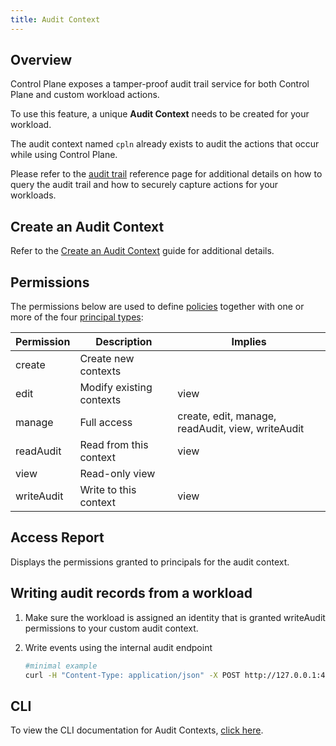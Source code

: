 ```yaml
---
title: Audit Context
---
```


## Overview

Control Plane exposes a tamper-proof audit trail service for both Control Plane and custom workload actions.

To use this feature, a unique **Audit Context** needs to be created for your workload.

The audit context named `cpln` already exists to audit the actions that occur while using Control Plane.

Please refer to the [audit trail](audittrail) reference page for additional details on how to query the audit trail and how to securely capture actions for your workloads.

## Create an Audit Context

Refer to the [Create an Audit Context](/guides/create-audit-context) guide for additional details.

## Permissions

The permissions below are used to define [policies](policy) together with one or more of the four
[principal types](/concepts/principal_types):

| Permission | Description              | Implies                                           |
| ---------- | ------------------------ | ------------------------------------------------- |
| create     | Create new contexts      |                                                   |
| edit       | Modify existing contexts | view                                              |
| manage     | Full access              | create, edit, manage, readAudit, view, writeAudit |
| readAudit  | Read from this context   | view                                              |
| view       | Read-only view           |                                                   |
| writeAudit | Write to this context    | view                                              |

## Access Report

Displays the permissions granted to principals for the audit context.

## Writing audit records from a workload

1. Make sure the workload is assigned an identity that is granted writeAudit permissions to your custom audit context.
2. Write events using the internal audit endpoint

   ```bash
   #minimal example
   curl -H "Content-Type: application/json" -X POST http://127.0.0.1:43000/audit/org/${CPLN_ORG}/auditctx/custom-audit-context?async=true -d '{"resource": {"id": "anyid123", "type": "anytype"}}'
   ```

## CLI

To view the CLI documentation for Audit Contexts, [click here](cli#auditctx).
